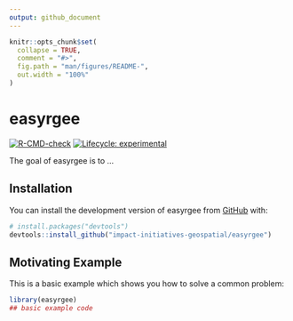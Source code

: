 ```yaml
---
output: github_document
---
```


<!-- README.md is generated from README.Rmd. Please edit that file -->

```r
knitr::opts_chunk$set(
  collapse = TRUE,
  comment = "#>",
  fig.path = "man/figures/README-",
  out.width = "100%"
)
```

# easyrgee

<!-- badges: start -->
[![R-CMD-check](https://github.com/impact-initiatives-geospatial/easyrgee/workflows/R-CMD-check/badge.svg)](https://github.com/impact-initiatives-geospatial/easyrgee/actions)
[![Lifecycle: experimental](https://img.shields.io/badge/lifecycle-experimental-orange.svg)](https://lifecycle.r-lib.org/articles/stages.html#experimental)
<!-- badges: end -->

The goal of easyrgee is to ...

## Installation

You can install the development version of easyrgee from [GitHub](https://github.com/) with:

``` r
# install.packages("devtools")
devtools::install_github("impact-initiatives-geospatial/easyrgee")
```

## Motivating Example

This is a basic example which shows you how to solve a common problem:

```r
library(easyrgee)
## basic example code
```

